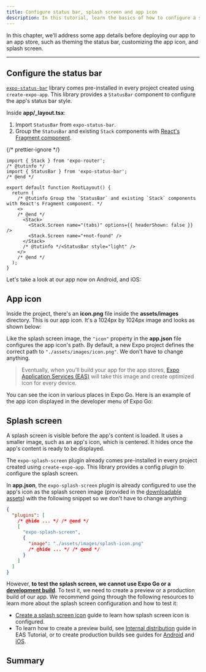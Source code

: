 ```yaml
---
title: Configure status bar, splash screen and app icon
description: In this tutorial, learn the basics of how to configure a status bar, app icon, and splash screen.
---
```



In this chapter, we'll address some app details before deploying our app to an app store, such as theming the status bar, customizing the app icon, and splash screen.

<VideoBoxLink
  videoId="OgGCYdElcZo"
  title="Watch: Adding the finishing touches to your universal Expo app"
/>

---

<Step label="1">

## Configure the status bar

[`expo-status-bar`](/versions/latest/sdk/status-bar/) library comes pre-installed in every project created using `create-expo-app`. This library provides a `StatusBar` component to configure the app's status bar style.

Inside **app/\_layout.tsx**:

1. Import `StatusBar` from `expo-status-bar`.
2. Group the `StatusBar` and existing `Stack` components with [React's Fragment component](https://react.dev/reference/react/Fragment).

{/* prettier-ignore */}
```tsx app/_layout.tsx
import { Stack } from 'expo-router';
/* @tutinfo */
import { StatusBar } from 'expo-status-bar';
/* @end */

export default function RootLayout() {
  return (
    /* @tutinfo Group the `StatusBar` and existing `Stack` components with React's Fragment component. */
    <>
    /* @end */
      <Stack>
        <Stack.Screen name="(tabs)" options={{ headerShown: false }} />
        <Stack.Screen name="+not-found" />
      </Stack>
      /* @tutinfo */<StatusBar style="light" />
    </>
    /* @end */
  );
}
```

Let's take a look at our app now on Android, and iOS:

<ContentSpotlight
  alt="StatusBar with light style shown on both Android and iOS."
  src="/static/images/tutorial/statusbar-example.png"
  className="max-w-[480px]"
/>

</Step>

<Step label="2">

## App icon

Inside the project, there's an **icon.png** file inside the **assets/images** directory. This is our app icon. It's a 1024px by 1024px image and looks as shown below:

<ContentSpotlight src="/static/images/tutorial/icon.png" className="max-w-[150px]" />

Like the splash screen image, the `"icon"` property in the **app.json** file configures the app icon's path. By default, a new Expo project defines the correct path to `"./assets/images/icon.png"`. We don't have to change anything.

> Eventually, when you'll build your app for the app stores, [Expo Application Services (EAS)](/eas/) will take this image and create optimized icon for every device.

You can see the icon in various places in Expo Go. Here is an example of the app icon displayed in the developer menu of Expo Go:

<ContentSpotlight
  alt="Splash screen on Developer Menu in Expo Go app."
  src="/static/images/tutorial/app-icon-visible.png"
  className="max-w-[250px]"
/>

</Step>

<Step label="3">

## Splash screen

A splash screen is visible before the app's content is loaded. It uses a smaller image, such as an app's icon, which is centered. It hides once the app's content is ready to be displayed.

The `expo-splash-screen` plugin already comes pre-installed in every project created using `create-expo-app`. This library provides a config plugin to configure the splash screen.

In **app.json**, the `expo-splash-screen` plugin is already configured to use the app's icon as the splash screen image (provided in the [downloadable assets](/tutorial/create-your-first-app/#download-assets)) with the following snippet so we don't have to change anything:

```json app.json
{
  "plugins": [
    /* @hide ... */ /* @end */
    [
      "expo-splash-screen",
      {
        "image": "./assets/images/splash-icon.png"
        /* @hide ... */ /* @end */
      }
    ]
  ]
}
```

However, **to test the splash screen, we cannot use Expo Go or a [development build](/develop/development-builds/introduction/)**. To test it, we need to create a preview or a production build of our app. We recommend going through the following resources to learn more about the splash screen configuration and how to test it:

- [Create a splash screen icon](/develop/user-interface/splash-screen-and-app-icon/#splash-screen) guide to learn how splash screen icon is configured.
- To learn how to create a preview build, see [Internal distribution](/tutorial/eas/internal-distribution-builds/) guide in EAS Tutorial, or to create production builds see guides for [Android](/tutorial/eas/android-production-build/) and [iOS](/tutorial/eas/ios-production-build/).

</Step>

## Summary

<ProgressTracker
  currentChapterIndex={8}
  name="GET_STARTED"
  summary="Well done! We built an app that runs on Android, iOS, and the web from the same codebase."
  nextChapterDescription="The next section of the tutorial will guide you toward resources to learn more about concepts we've covered here and others we have mentioned briefly."
  nextChapterTitle="Learning resources"
  nextChapterLink="/tutorial/follow-up"
/>
